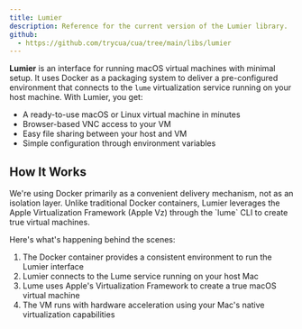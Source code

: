 ```yaml
---
title: Lumier
description: Reference for the current version of the Lumier library.
github:
  - https://github.com/trycua/cua/tree/main/libs/lumier
---
```


**Lumier** is an interface for running macOS virtual machines with minimal setup. It uses Docker as a packaging system to deliver a pre-configured environment that connects to the `lume` virtualization service running on your host machine. With Lumier, you get:

- A ready-to-use macOS or Linux virtual machine in minutes
- Browser-based VNC access to your VM
- Easy file sharing between your host and VM
- Simple configuration through environment variables

## How It Works

<Callout title="Note">
  We're using Docker primarily as a convenient delivery mechanism, not as an isolation layer. Unlike
  traditional Docker containers, Lumier leverages the Apple Virtualization Framework (Apple Vz)
  through the `lume` CLI to create true virtual machines.
</Callout>

Here's what's happening behind the scenes:

1. The Docker container provides a consistent environment to run the Lumier interface
2. Lumier connects to the Lume service running on your host Mac
3. Lume uses Apple's Virtualization Framework to create a true macOS virtual machine
4. The VM runs with hardware acceleration using your Mac's native virtualization capabilities
